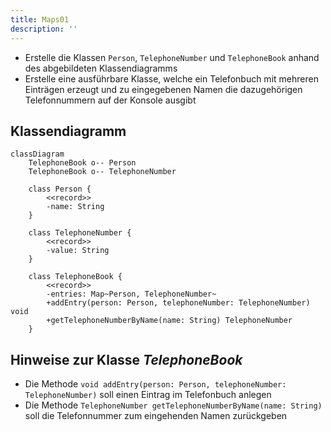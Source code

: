 ```yaml
---
title: Maps01
description: ''
---
```



- Erstelle die Klassen `Person`, `TelephoneNumber` und `TelephoneBook` anhand
  des abgebildeten Klassendiagramms
- Erstelle eine ausführbare Klasse, welche ein Telefonbuch mit mehreren
  Einträgen erzeugt und zu eingegebenen Namen die dazugehörigen Telefonnummern
  auf der Konsole ausgibt

## Klassendiagramm

```mermaid
classDiagram
    TelephoneBook o-- Person
    TelephoneBook o-- TelephoneNumber

    class Person {
        <<record>>
        -name: String
    }

    class TelephoneNumber {
        <<record>>
        -value: String
    }

    class TelephoneBook {
        <<record>>
        -entries: Map~Person, TelephoneNumber~
        +addEntry(person: Person, telephoneNumber: TelephoneNumber) void
        +getTelephoneNumberByName(name: String) TelephoneNumber
    }
```

## Hinweise zur Klasse _TelephoneBook_

- Die Methode `void addEntry(person: Person, telephoneNumber: TelephoneNumber)`
  soll einen Eintrag im Telefonbuch anlegen
- Die Methode `TelephoneNumber getTelephoneNumberByName(name: String)` soll die
  Telefonnummer zum eingehenden Namen zurückgeben

<Exercise pullRequest="59" branchSuffix="maps/01" />
